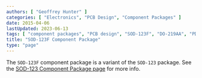 ```yaml
---
authors: [ "Geoffrey Hunter" ]
categories: [ "Electronics", "PCB Design", "Component Packages" ]
date: 2015-04-06
lastUpdated: 2023-06-13
tags: [ "component packages", "PCB design", "SOD-123F", "DO-219AA", "PDMU", "M1F" ]
title: "SOD-123F Component Package"
type: "page"
---
```



The `SOD-123F` component package is a variant of the `SOD-123` package. See the [SOD-123 Component Package page](/pcb-design/component-packages/sod-123-component-package/) for more info.
